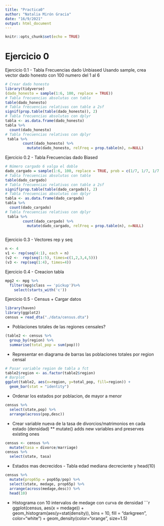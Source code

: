 ```yaml
---
title: "Practica0"
author: "Natalia Mirón Gracia"
date: "16/9/2021"
output: html_document
---
```


```r
knitr::opts_chunk$set(echo = TRUE)
```

# Ejercicio 0
Ejercicio 0.1 - Tabla Frecuencias dado Unbiased
Usando sample, crea vector dado honesto con 100 numero del 1 al 6
```r
# Crear dado honesto
library(tidyverse)
(dado_honesto = sample(1:6, 100, replace = TRUE))
# Tabla frecuencias absolutas con table
table(dado_honesto)
# Tabla frecuencias relativas con table a 2sf
signif(prop.table(table(dado_honesto)), 2)
# Tabla frecuencias absolutas con dplyr
tabla <- as.data.frame(dado_honesto)
tabla %>%
  count(dado_honesto)
# Tabla frecuencias relativas con dplyr
 tabla %>% 
        count(dado_honesto) %>% 
          mutate(dado_honesto, relFreq = prop.table(n), n=NULL)

```

Ejercicio 0.2 - Tabla Frecuencias dado Biased
```r
# Número cargado 6 valga el doble
dado_cargado = sample(1:6, 100, replace = TRUE, prob = c(1/7, 1/7, 1/7, 1/7, 1/7, 2/7))
# Tabla frecuencias absolutas con table
table(dado_cargado)
# Tabla frecuencias relativas con table a 2sf
signif(prop.table(table(dado_cargado)), 2)
# Tabla frecuencias absolutas con dplyr
tabla <- as.data.frame(dado_cargado)
tabla %>%
  count(dado_cargado)
# Tabla frecuencias relativas con dplyr
 tabla %>% 
        count(dado_cargado) %>% 
          mutate(dado_cargado, relFreq = prop.table(n), n=NULL)
  
```
Ejercicio 0.3 - Vectores rep y seq
```r
n <- 4
v1 <- rep(seq(4:1), each = n)
(v2 <-  rep(seq(1:5), times=c(1,2,3,4,5)))
(v3 <- rep(seq(1:4), times=4))

```
Ejercicio 0.4 - Creacion tabla
```r
mpg2 <- mpg %>% 
  filter(mpg$class == 'pickup')%>%
    select(starts_with('c'))

```

Ejercicio 0.5 - Census
+ Cargar datos
```r
library(haven)
library(ggplot2)
census = read_dta("./data/census.dta")
```


+ Poblaciones totales de las regiones censales?
```r
(table2 <- census %>% 
  group_by(region) %>% 
  summarise(total_pop = sum(pop)))
```

+ Representar en diagrama de barras las poblaciones totales por region censal
```r
# Pasar variable region de tabla a fct
table2$region <- as.factor(table2$region)
# Barplot
ggplot(table2, aes(x=region, y=total_pop, fill=region)) + 
  geom_bar(stat = "identity")
```

+ Ordenar los estados por poblacion, de mayor a menor
```r
census %>% 
  select(state,pop) %>% 
  arrange(across(pop,desc))
```

+ Crear variable nueva de la tasa de divorcios/matrimonios en cada estado (densidad)
** mutate() adds new variables and preserves existing ones
```r
census <- census %>% 
  mutate(tasa = divorce/marriage) 
census %>% 
  select(state, tasa)

```

+ Estados mas decrecidos - Tabla edad mediana decreciente y head(10)
```r
census %>% 
  mutate(prop65p = pop65p/pop) %>% 
  select(state, medage, prop65p) %>% 
  arrange(across(medage,desc)) %>% 
  head(10)
```

+ Histograma con 10 intervalos de medage con curva de densidad
```r
ggplot(census, aes(x = medage)) + 
  geom_histogram(aes(y=stat(density)), 
                 bins = 10, fill = "darkgreen", color="white")  + 
  geom_density(color="orange", size=1.5)
